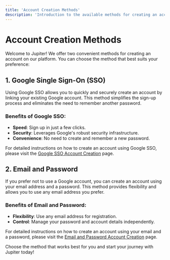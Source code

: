 ```yaml
---
title: 'Account Creation Methods'
description: 'Introduction to the available methods for creating an account on Jupiter'
---
```


# Account Creation Methods

Welcome to Jupiter! We offer two convenient methods for creating an account on our platform. You can choose the method that best suits your preference:

## 1. Google Single Sign-On (SSO)

Using Google SSO allows you to quickly and securely create an account by linking your existing Google account. This method simplifies the sign-up process and eliminates the need to remember another password.

### Benefits of Google SSO:
- **Speed**: Sign up in just a few clicks.
- **Security**: Leverages Google's robust security infrastructure.
- **Convenience**: No need to create and remember a new password.

For detailed instructions on how to create an account using Google SSO, please visit the [Google SSO Account Creation](./google-sso) page.

## 2. Email and Password

If you prefer not to use a Google account, you can create an account using your email address and a password. This method provides flexibility and allows you to use any email address you prefer.

### Benefits of Email and Password:
- **Flexibility**: Use any email address for registration.
- **Control**: Manage your password and account details independently.

For detailed instructions on how to create an account using your email and a password, please visit the [Email and Password Account Creation](./email-pwd) page.

Choose the method that works best for you and start your journey with Jupiter today!
